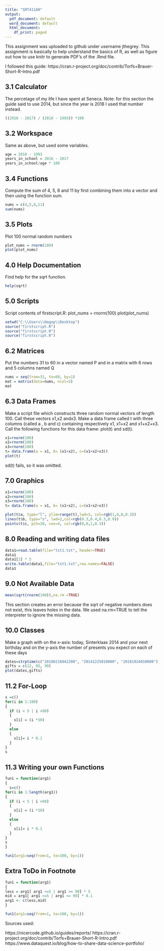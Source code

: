 ```yaml
---
title: "SRT411A0"
output:
  pdf_document: default
  word_document: default
  html_document:
    df_print: paged
---
```

This assignment was uploaded to github under username jthegrey. This assignment is basically to help understand the basics of R, as well as figure out how to use knitr to generate PDF's of the .Rmd file. 

I followed this guide: https://cran.r-project.org/doc/contrib/Torfs+Brauer-Short-R-Intro.pdf


## 3.1 Calculator
The percetage of my life I have spent at Seneca. Note: for this section the guide said to use 2014, but since the year is 2018 I used that number instead.
```r
((2018 - 2017) / (2018 - 1993)) *100 
```

## 3.2 Workspace
Same as above, but used some variables.
```r
age = 2018 - 1993
years_in_school = 2018 - 2017
years_in_school/age * 100
```

## 3.4 Functions
Compute the sum of 4, 5, 8 and 11 by first combining  them  into  a  vector  and  then  using  the function sum.
```r
nums = c(4,5,8,11)
sum(nums)
```
## 3.5 Plots
Plot 100 normal random numbers
```r
plot_nums = rnorm(100)
plot(plot_nums)
```
## 4.0 Help Documentation
Find help for the sqrt function.
```r
help(sqrt)
```
## 5.0 Scripts
Script contents of firstscript.R:
plot_nums = rnorm(100)
plot(plot_nums)
```r
setwd("C:\\Users\\Hagop\\Desktop")
source("firstscript.R")
source("firstscript.R")
source("firstscript.R")
```
## 6.2 Matrices
Put  the  numbers  31  to  60  in  a  vector  named P and in a matrix with 6 rows and 5 columns named Q
```r
nums = seq(from=31, to=60, by=1)
mat = matrix(data=nums, ncol=5)
mat
```
## 6.3 Data Frames
Make  a  script  file  which  constructs  three  random  normal  vectors  of  length  100.   Call  these vectors x1,x2 andx3. Make a data frame called t with three columns (called a , b and c) containing  respectively x1, x1+x2 and x1+x2+x3. Call the following functions for this data frame: plot(t) and sd(t).

```r
x1=rnorm(100)
x2=rnorm(100)
x3=rnorm(100)
t= data.frame(a = x1, b= (x1+x2), c=(x1+x2+x3))
plot(t)
```

sd(t) fails, so it was omitted.

## 7.0 Graphics

```r
x1=rnorm(100)
x2=rnorm(100)
x3=rnorm(100)
t= data.frame(a = x1, b= (x1+x2), c=(x1+x2+x3))

plot(t$a, type="l", ylim=range(t),lwd=3, col=rgb(1,0,0,0.3))
lines(t$b, type="s", lwd=2,col=rgb(0.3,0.4,0.3,0.9))
points(t$c, pch=20, cex=4, col=rgb(0,0,1,0.3))
```
## 8.0 Reading and writing data files

```r
data1=read.table(file="tst1.txt", header=TRUE)
data1
data1[2] * 5
write.table(data1,file="tst1.txt",row.names=FALSE)
data1
```
## 9.0 Not Available Data

```r
mean(sqrt(rnorm(100)),na.rm =TRUE)
```

This section creates an error because the sqrt of negative numbers does not exist, this leaves holes in the data. We used na.rm=TRUE to tell the interpreter to ignore the missing data.

## 10.0 Classes
Make  a  graph  with  on  the  x-axis:  today,  Sinterklaas  2014  and  your  next  birthday  and  on the y-axis the number of presents you expect on each of these days
```r
dates=strptime(c("20180216042200", "20141225010000", "20181024010000"), format="%Y%m%d%H%M%S")
gifts = c(12, 85, 99)
plot(dates,gifts)
```



## 11.2 For-Loop

```r
s =c()
for(i in 1:100)
{
  if (i < 5 | i >90)
  {
    s[i] = (i *10)
  }
  else
  {
    s[i]= i * 0.1
  }
}
s

```

## 11.3 Writing your own Functions

```r
fun1 = function(arg1)
{
  s=c()
for(i in 1:length(arg1))
{
  if (i < 5 | i >90)
  {
    s[i] = (i *10)
  }
  else
  {
    s[i]= i * 0.1
  }
}
s
}

fun1(arg1=seq(from=1, to=100, by=1))

```


## Extra ToDo in Footnote

```r
fun1 = function(arg1)
{
less = arg1[ arg1 <=5 | arg1 >= 90] * 5
mid = arg1[ arg1 >=5 | arg1 <= 90] * 0.1 
arg1 <- c(less,mid)
}

fun1(arg1=seq(from=1, to=100, by=1))
```

Sources used:

https://nicercode.github.io/guides/reports/
https://cran.r-project.org/doc/contrib/Torfs+Brauer-Short-R-Intro.pdf
https://www.dataquest.io/blog/how-to-share-data-science-portfolio/


